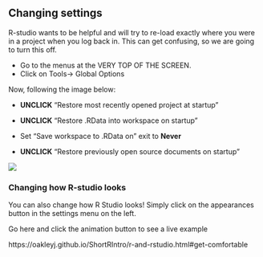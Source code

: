 ## Changing settings

R-studio wants to be helpful and will try to re-load exactly where you were in a project when you log back in.  This can get confusing, so we are going to turn this off.

  - Go to the menus at the VERY TOP OF THE SCREEN.
  - Click on Tools-> Global Options
  

Now, following the image below:

 - **UNCLICK** “Restore most recently opened project at startup”

 - **UNCLICK** “Restore .RData into workspace on startup”

 - Set “Save workspace to .RData on” exit to **Never**

 - **UNCLICK** “Restore previously open source documents on startup”

![](index_images/im_02Setup_11Settings.png)


### Changing how R-studio looks

You can also change how R Studio looks! Simply click on the appearances button in the settings menu on the left. 

Go here and click the animation button to see a live example

https://oakleyj.github.io/ShortRIntro/r-and-rstudio.html#get-comfortable
